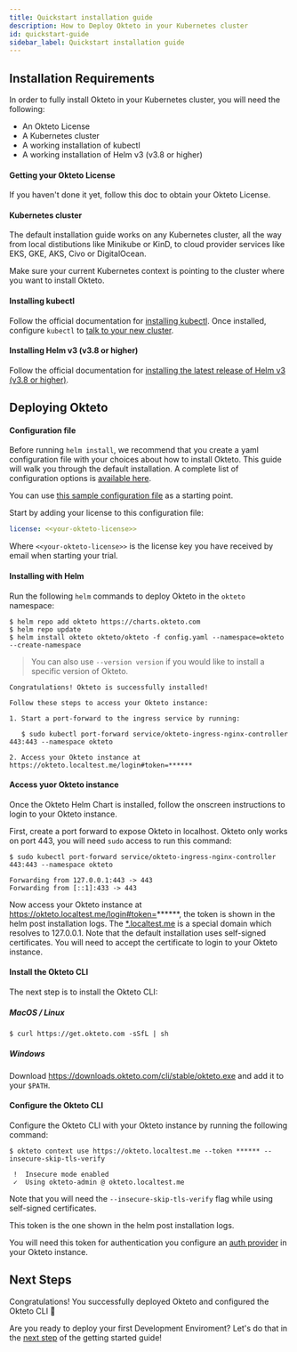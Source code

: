 ```yaml
---
title: Quickstart installation guide
description: How to Deploy Okteto in your Kubernetes cluster
id: quickstart-guide
sidebar_label: Quickstart installation guide
---
```


## Installation Requirements

In order to fully install Okteto in your Kubernetes cluster, you will need the following:

- An Okteto License
- A Kubernetes cluster
- A working installation of kubectl
- A working installation of Helm v3 (v3.8 or higher)

#### Getting your Okteto License

If you haven't done it yet, follow this doc to obtain your Okteto License.

#### Kubernetes cluster

The default installation guide works on any Kubernetes cluster, all the way from local distibutions like Minikube or KinD, to cloud provider services like EKS, GKE, AKS, Civo or DigitalOcean.

Make sure your current Kubernetes context is pointing to the cluster where you want to install Okteto.

#### Installing kubectl

Follow the official documentation for [installing kubectl](https://kubernetes.io/docs/tasks/tools/install-kubectl/). Once installed, configure `kubectl` to [talk to your new cluster](https://cloud.google.com/kubernetes-engine/docs/how-to/cluster-access-for-kubectl#generate_kubeconfig_entry).

#### Installing Helm v3 (v3.8 or higher)

Follow the official documentation for [installing the latest release of Helm v3 (v3.8 or higher)](https://helm.sh/docs/intro/install/).


## Deploying Okteto

#### Configuration file

Before running `helm install`, we recommend that you create a yaml configuration file with your choices about how to install Okteto.
This guide will walk you through the default installation. A complete list of configuration options is [available here](reference/helm-chart-values.mdx).

You can use [this sample configuration file](https://www.okteto.com/docs/self-hosted/install/config.yaml) as a starting point.

Start by adding your license to this configuration file:

```yaml
license: <<your-okteto-license>>
```

Where `<<your-okteto-license>>` is the license key you have received by email when starting your trial.

#### Installing with Helm

Run the following `helm` commands to deploy Okteto in the `okteto` namespace:

```console
$ helm repo add okteto https://charts.okteto.com
$ helm repo update
$ helm install okteto okteto/okteto -f config.yaml --namespace=okteto --create-namespace
```

> You can also use `--version version` if you would like to install a specific version of Okteto.

```console
Congratulations! Okteto is successfully installed!

Follow these steps to access your Okteto instance:

1. Start a port-forward to the ingress service by running:

   $ sudo kubectl port-forward service/okteto-ingress-nginx-controller 443:443 --namespace okteto

2. Access your Okteto instance at https://okteto.localtest.me/login#token=******
```

#### Access yuor Okteto instance

Once the Okteto Helm Chart is installed, follow the onscreen instructions to login to your Okteto instance.

First, create a port forward to expose Okteto in localhost. Okteto only works on port 443, you will need `sudo` access to run this command:

```console
$ sudo kubectl port-forward service/okteto-ingress-nginx-controller 443:443 --namespace okteto
```

```console
Forwarding from 127.0.0.1:443 -> 443
Forwarding from [::1]:433 -> 443
```

Now access your Okteto instance at https://okteto.localtest.me/login#token=******, the token is shown in the helm post installation logs.
The [*.localtest.me](https://readme.localtest.me/) is a special domain which resolves to 127.0.0.1.
Note that the default installation uses self-signed certificates. You will need to accept the certificate to login to your Okteto instance.

#### Install the Okteto CLI

The next step is to install the Okteto CLI:

##### MacOS / Linux

```console
$ curl https://get.okteto.com -sSfL | sh
```

##### Windows

Download https://downloads.okteto.com/cli/stable/okteto.exe and add it to your `$PATH`.

#### Configure the Okteto CLI

Configure the Okteto CLI with your Okteto instance by running the following command:

```console
$ okteto context use https://okteto.localtest.me --token ****** --insecure-skip-tls-verify
```

```console
 !  Insecure mode enabled
 ✓  Using okteto-admin @ okteto.localtest.me
```

Note that you will need the `--insecure-skip-tls-verify` flag while using self-signed certificates.

This token is the one shown in the helm post installation logs.

You will need this token for authentication you configure an [auth provider](reference/helm-chart-values.mdx#auth) in your Okteto instance.

## Next Steps

Congratulations! You successfully deployed Okteto and configured the Okteto CLI 🚀

Are you ready to deploy your first Development Enviroment? Let's do that in the [next step](get-started/deploy-first-env.mdx) of the getting started guide!
